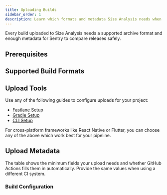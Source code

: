 ```yaml
---
title: Uploading Builds
sidebar_order: 1
description: Learn which formats and metadata Size Analysis needs when you upload builds.
---
```


Every build uploaded to Size Analysis needs a supported archive format and enough metadata for Sentry to compare releases safely.

## Prerequisites

<Include name="size-analysis/prerequisites" />

## Supported Build Formats

<Include name="size-analysis/supported-formats" />

## Upload Tools

Use any of the following guides to configure uploads for your project:

- [Fastlane Setup](/product/size-analysis/uploading-builds/fastlane/)
- [Gradle Setup](/product/size-analysis/uploading-builds/gradle/)
- [CLI Setup](/product/size-analysis/uploading-builds/cli/)

For cross-platform frameworks like React Native or Flutter, you can choose any of the above which work best for your pipeline.

## Upload Metadata

The table shows the minimum fields your upload needs and whether GitHub Actions fills them in automatically. Provide the same values when using a different CI system.

<Include name="size-analysis/upload-metadata" />

### Build Configuration

<Include name="size-analysis/build-configuration" />
